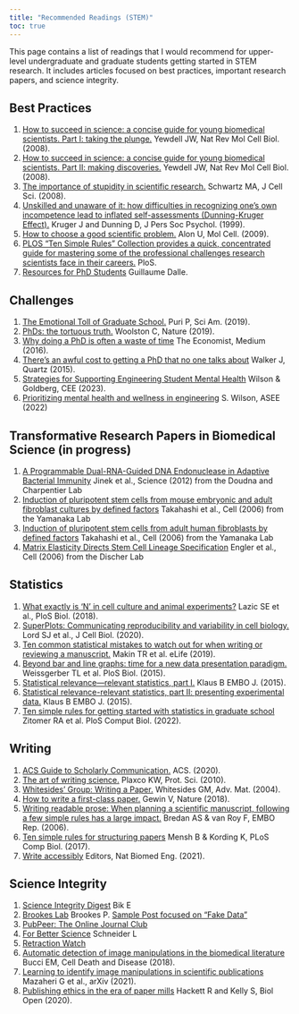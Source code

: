 ```yaml
---
title: "Recommended Readings (STEM)"
toc: true
---
```


This page contains a list of readings that I would recommend for upper-level undergraduate and graduate students getting started in STEM research. It includes articles focused on best practices, important research papers, and science integrity.

## Best Practices

1)  [How to succeed in science: a concise guide for young biomedical scientists. Part I: taking the plunge.](https://www.ncbi.nlm.nih.gov/pmc/articles/PMC2685175/) Yewdell JW, Nat Rev Mol Cell Biol. (2008).
2)  [How to succeed in science: a concise guide for young biomedical scientists. Part II: making discoveries.](https://www.ncbi.nlm.nih.gov/pmc/articles/PMC2675886/) Yewdell JW, Nat Rev Mol Cell Biol. (2008).
3)  [The importance of stupidity in scientific research.](https://pubmed.ncbi.nlm.nih.gov/18492790/) Schwartz MA, J Cell Sci. (2008).
4)  [Unskilled and unaware of it: how difficulties in recognizing one's own incompetence lead to inflated self-assessments (Dunning-Kruger Effect).](https://pubmed.ncbi.nlm.nih.gov/10626367/) Kruger J and Dunning D, J Pers Soc Psychol. (1999).
5)  [How to choose a good scientific problem.](https://pubmed.ncbi.nlm.nih.gov/19782018/) Alon U, Mol Cell. (2009).
6)  [PLOS "Ten Simple Rules" Collection provides a quick, concentrated guide for mastering some of the professional challenges research scientists face in their careers.](https://collections.plos.org/collection/ten-simple-rules/) PloS.
7)  [Resources for PhD Students](https://gdalle.github.io/phd-resources/) Guillaume Dalle.

## Challenges

1)  [The Emotional Toll of Graduate School.](https://blogs.scientificamerican.com/observations/the-emotional-toll-of-graduate-school/) Puri P, Sci Am. (2019).
2)  [PhDs: the tortuous truth.](https://www.nature.com/articles/d41586-019-03459-7) Woolston C, Nature (2019).
3)  [Why doing a PhD is often a waste of time](https://medium.economist.com/why-doing-a-phd-is-often-a-waste-of-time-349206f9addb) The Economist, Medium (2016).
4)  [There's an awful cost to getting a PhD that no one talks about](https://qz.com/547641/theres-an-awful-cost-to-getting-a-phd-that-no-one-talks-about) Walker J, Quartz (2015).
5)  [Strategies for Supporting Engineering Student Mental Health](https://journals.flvc.org/cee/article/view/132290) Wilson & Goldberg, CEE (2023).
6)  [Prioritizing mental health and wellness in engineering](https://diversity.asee.org/deicommittee/2022/03/29/prioritizing-mental-health-and-wellness-in-engineering/) S. Wilson, ASEE (2022)

## Transformative Research Papers in Biomedical Science (in progress)

1)  [A Programmable Dual-RNA-Guided DNA Endonuclease in Adaptive Bacterial Immunity](https://www.science.org/doi/10.1126/science.1225829) Jinek et al., Science (2012) from the Doudna and Charpentier Lab
2)  [Induction of pluripotent stem cells from mouse embryonic and adult fibroblast cultures by defined factors](https://www.cell.com/cell/fulltext/S0092-8674(06)00976-7) Takahashi et al., Cell (2006) from the Yamanaka Lab
3)  [Induction of pluripotent stem cells from adult human fibroblasts by defined factors](https://www.cell.com/cell/fulltext/S0092-8674(07)01471-7) Takahashi et al., Cell (2006) from the Yamanaka Lab
4)  [Matrix Elasticity Directs Stem Cell Lineage Specification](https://www.sciencedirect.com/science/article/pii/S0092867406009615) Engler et al., Cell (2006) from the Discher Lab

## Statistics

1)  [What exactly is 'N' in cell culture and animal experiments?](https://pubmed.ncbi.nlm.nih.gov/29617358/) Lazic SE et al., PloS Biol. (2018).
2)  [SuperPlots: Communicating reproducibility and variability in cell biology.](https://pubmed.ncbi.nlm.nih.gov/32346721/) Lord SJ et al., J Cell Biol. (2020).
3)  [Ten common statistical mistakes to watch out for when writing or reviewing a manuscript.](https://www.ncbi.nlm.nih.gov/pmc/articles/PMC6785265/) Makin TR et al. eLife (2019).
4)  [Beyond bar and line graphs: time for a new data presentation paradigm.](https://pubmed.ncbi.nlm.nih.gov/25901488/) Weissgerber TL et al. PloS Biol. (2015).
5)  [Statistical relevance---relevant statistics, part I.](https://pubmed.ncbi.nlm.nih.gov/26392568/) Klaus B EMBO J. (2015).
6)  [Statistical relevance-relevant statistics, part II: presenting experimental data.](https://pubmed.ncbi.nlm.nih.gov/27436873/) Klaus B EMBO J. (2015).
7)  [Ten simple rules for getting started with statistics in graduate school](https://pubmed.ncbi.nlm.nih.gov/35446846/) Zitomer RA et al. PloS Comput Biol. (2022).

## Writing

1)  [ACS Guide to Scholarly Communication.](https://pubs.acs.org/doi/book/10.1021/acsguide) ACS. (2020).
2)  [The art of writing science.](https://onlinelibrary.wiley.com/doi/10.1002/pro.514) Plaxco KW, Prot. Sci. (2010).
3)  [Whitesides' Group: Writing a Paper.](https://onlinelibrary.wiley.com/doi/abs/10.1002/adma.200400767) Whitesides GM, Adv. Mat. (2004).
4)  [How to write a first-class paper.](https://www.nature.com/articles/d41586-018-02404-4) Gewin V, Nature (2018).
5)  [Writing readable prose: When planning a scientific manuscript, following a few simple rules has a large impact.](https://www.ncbi.nlm.nih.gov/pmc/articles/PMC1559667/) Bredan AS & van Roy F, EMBO Rep. (2006).
6)  [Ten simple rules for structuring papers](https://journals.plos.org/ploscompbiol/article?id=10.1371/journal.pcbi.1005619) Mensh B & Kording K, PLoS Comp Biol. (2017).
7)  [Write accessibly](https://www.nature.com/articles/s41551-021-00816-8) Editors, Nat Biomed Eng. (2021).

## Science Integrity

1)  [Science Integrity Digest](https://scienceintegritydigest.com/) Bik E
2)  [Brookes Lab](https://psblab.org/) Brookes P. [Sample Post focused on "Fake Data"](https://psblab.org/?p=651)
3)  [PubPeer: The Online Journal Club](https://pubpeer.com/)
4)  [For Better Science](https://forbetterscience.com/) Schneider L
5)  [Retraction Watch](https://retractionwatch.com/)
6)  [Automatic detection of image manipulations in the biomedical literature](https://www.nature.com/articles/s41419-018-0430-3) Bucci EM, Cell Death and Disease (2018).
7)  [Learning to identify image manipulations in scientific publications](https://arxiv.org/abs/2102.01874) Mazaheri G et al., arXiv (2021).
8)  [Publishing ethics in the era of paper mills](https://journals.biologists.com/bio/article/9/10/bio056556/222806/Publishing-ethics-in-the-era-of-paper-mills) Hackett R and Kelly S, Biol Open (2020).
